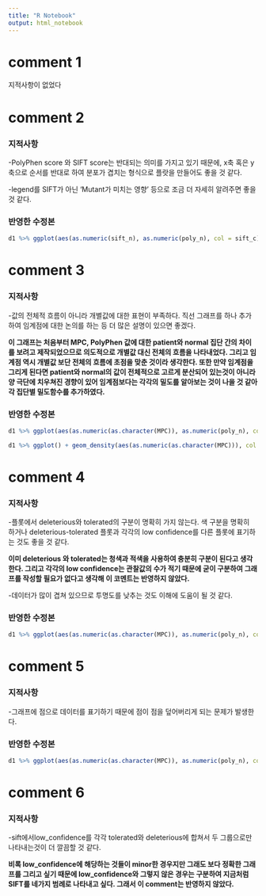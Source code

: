 ```yaml
---
title: "R Notebook"
output: html_notebook
---
```


# comment 1
지적사항이 없었다


# comment 2
### 지적사항
-PolyPhen score 와 SIFT score는 반대되는 의미를 가지고 있기 때문에, x축 혹은 y축으로 순서를 반대로 하여 분포가 겹치는 형식으로 플랏을 만들어도 좋을 것 같다.

-legend를 SIFT가 아닌 ‘Mutant가 미치는 영향’ 등으로 조금 더 자세히 알려주면 좋을 것 같다. 

### 반영한 수정본
```r
d1 %>% ggplot(aes(as.numeric(sift_n), as.numeric(poly_n), col = sift_c)) + geom_point(size = 0.5) + labs(x='SIFT', y='PolyPhen', title = 'Relationship between SIFT&PolyPhen', color = "SIFT") + labs(col = "Mutant's degree of risk:SIFT") + scale_x_reverse()
```


# comment 3
### 지적사항
-값의 전체적 흐름이 아니라 개별값에 대한 표현이 부족하다. 직선 그래프를 하나 추가하여 임계점에 대한 논의를 하는 등 더 많은 설명이 있으면 좋겠다.

**이 그래프는 처음부터 MPC, PolyPhen 값에 대한 patient와 normal 집단 간의 차이를 보려고 제작되었으므로 의도적으로 개별값 대신 전체의 흐름을 나타내었다. 그리고 임계점 역시 개별값 보단 전체의 흐름에 초점을 맞춘 것이라 생각한다. 또한 만약 임계점을 그리게 된다면 patient와 normal의 값이 전체적으로 고르게 분산되어 있는것이 아니라 양 극단에 치우쳐진 경향이 있어 임계점보다는 각각의 밀도를 알아보는 것이 나을 것 같아 각 집단별 밀도함수를 추가하였다.**

### 반영한 수정본
```r
d1 %>% ggplot(aes(as.numeric(as.character(MPC)), as.numeric(poly_n), col = disease)) + geom_point(size = 0.5) + labs(x='MPC', y='PolyPhen', title = 'Relationship between MPC&PolyPhen&Presence of disease', color = 'presence of disease')

d1 %>% ggplot() + geom_density(aes(as.numeric(as.character(MPC))), col = 'purple') + geom_density(aes(as.numeric(poly_n)), col = 'yellow') + labs(x = 'polyphen(yellow)/MPC(purple)', title = 'Density of polyphen/MPC different by presence of disease') + facet_grid(~disease)
```


# comment 4
### 지적사항
-플롯에서 deleterious와 tolerated의 구분이 명확히 가지 않는다. 색 구분을 명확히 하거나 deleterious-tolerated 플롯과 각각의 low confidence를 다른 플롯에 표기하는 것도 좋을 것 같다.

**이미 deleterious 와 tolerated는 청색과 적색을 사용하여 충분히 구분이 된다고 생각한다. 그리고 각각의 low confidence는 관찰값의 수가 적기 때문에 굳이 구분하여 그래프를 작성할 필요가 없다고 생각해 이 코멘트는 반영하지 않았다.**

-데이터가 많이 겹쳐 있으므로 투명도를 낮추는 것도 이해에 도움이 될 것 같다.

### 반영한 수정본
```r
d1 %>% ggplot(aes(as.numeric(as.character(MPC)), as.numeric(poly_n), col = sift_c)) + geom_point(size = 0.5, alpha = 0.4) + labs(x='MPC', y='PolyPhen', title = 'Relationship between MPC&PolyPhen&SIFT', color = "SIFT")
```


# comment 5

### 지적사항
-그래프에 점으로 데이터를 표기하기 때문에 점이 점을 덮어버리게 되는 문제가 발생한다.

### 반영한 수정본
```r
d1 %>% ggplot(aes(as.numeric(as.character(MPC)), as.numeric(poly_n), col = disease)) + geom_point(size = 0.5, alpha = 0.4) + labs(x='MPC', y='PolyPhen', title = 'Relationship between MPC&PolyPhen&Presence of disease', color = 'presence of disease')
```


# comment 6

### 지적사항
-sift에서low_confidence를 각각 tolerated와 deleterious에 합쳐서 두 그룹으로만 나타내는것이 더 깔끔할 것 같다.

**비록 low_confidence에 해당하는 것들이 minor한 경우지만 그래도 보다 정확한 그래프를 그리고 싶기 때문에 low_confidence와 그렇지 않은 경우는 구분하여 지금처럼 SIFT를 네가지 범례로 나타내고 싶다. 그래서 이 comment는 반영하지 않았다.**